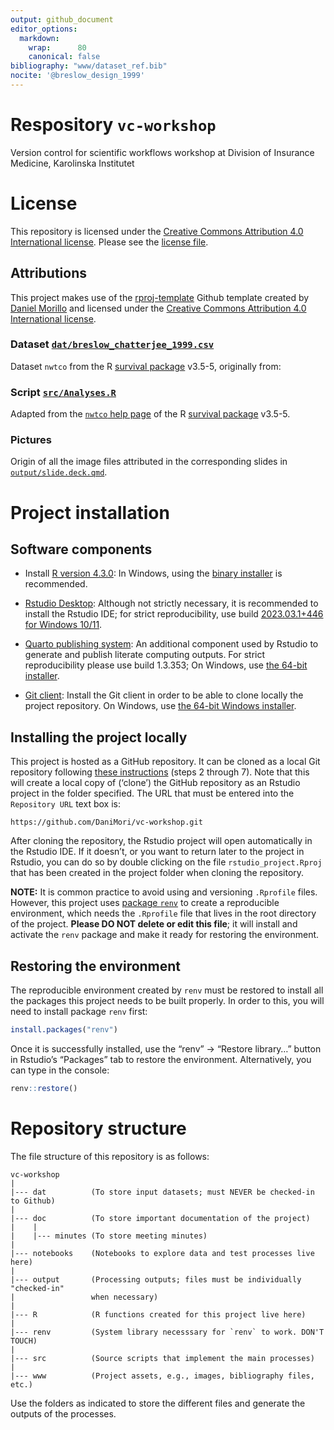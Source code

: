 ```yaml
---
output: github_document
editor_options:
  markdown:
    wrap:      80
    canonical: false
bibliography: "www/dataset_ref.bib"
nocite: '@breslow_design_1999'
---
```


# Respository `vc-workshop`

Version control for scientific workflows workshop at Division of Insurance
Medicine, Karolinska Institutet

# License

This repository is licensed under the
[Creative Commons Attribution 4.0 International license][license]. Please
see the [license file][licfile].

## Attributions

This project makes use of the [rproj-template][selflink] Github template created
by [Daniel Morillo][profile] and licensed under the 
[Creative Commons Attribution 4.0 International license][license].

[license]: https://creativecommons.org/licenses/by/4.0/

[licfile]: LICENSE.md

[choose]: https://choosealicense.com/

[selflink]: https://github.com/DaniMori/rproj-template

[profile]: https://github.com/DaniMori

### Dataset [`dat/breslow_chatterjee_1999.csv`][ds]

[ds]: dat/breslow_chatterjee_1999.csv

Dataset `nwtco` from the R [survival package][survival]
v3.5-5, originally from:

[survival]: https://cran.r-project.org/package=survival

::: {#refs}
:::

### Script [`src/Analyses.R`][script]

[script]: src/Analyses.R

Adapted from the [`nwtco` help page][nwtco] of the R [survival package][survival]
v3.5-5.

[nwtco]: https://www.rdocumentation.org/packages/survival/versions/3.5-5/topics/nwtco

### Pictures

Origin of all the image files attributed in the corresponding slides in
[`output/slide.deck.qmd`][slides].

[slides]: output/slide.deck.qmd

# Project installation

## Software components

- Install [R version 4.3.0][R]:
  In Windows, using the [binary installer][inst] is recommended.

[R]: https://cran.rstudio.com/bin/windows/base/old/4.3.0/
[inst]: https://cran.rstudio.com/bin/windows/base/old/4.3.0/R-4.3.0-win.exe

- [Rstudio Desktop][RS]: Although not strictly necessary, it is recommended
  to install the Rstudio IDE; for strict reproducibility, use build
  [2023.03.1+446 for Windows 10/11][RSv].

[RS]: https://www.rstudio.com/products/rstudio/download/#download

[RSv]: https://download1.rstudio.org/electron/windows/RStudio-2023.03.1-446.exe

- [Quarto publishing system][Q]: An additional component used by Rstudio to
generate and publish literate computing outputs. For strict reproducibility
please use build 1.3.353; On Windows, use [the 64-bit installer][QW].

[Q]: https://quarto.org/

[QW]: https://github.com/quarto-dev/quarto-cli/releases/download/v1.3.353/quarto-1.3.353-win.msi

- [Git client][G]: Install the Git client in order to be able to clone locally
  the project repository.
  On Windows, use [the 64-bit Windows installer][GW].

[G]: https://git-scm.com/download

[GW]: https://github.com/git-for-windows/git/releases/download/v2.40.1.windows.1/Git-2.40.1-64-bit.exe

## Installing the project locally

This project is hosted as a GitHub repository.
It can be cloned as a local Git repository following [these instructions][CR]
(steps 2 through 7).
Note that this will create a local copy of ('clone') the GitHub repository as an
Rstudio project in the folder specified.
The URL that must be entered into the `Repository URL` text box is:

```
https://github.com/DaniMori/vc-workshop.git
```

[CR]: https://book.cds101.com/using-rstudio-server-to-clone-a-github-repo-as-a-new-project.html#step---2

After cloning the repository,
the Rstudio project will open automatically in the Rstudio IDE.
If it doesn't, or you want to return later to the project in Rstudio,
you can do so by double clicking on the file `rstudio_project.Rproj`
that has been created in the project folder when cloning the repository.

**NOTE:** It is common practice to avoid using and versioning `.Rprofile` files.
However, this project uses [package `renv`][renv]
to create a reproducible environment,
which needs the `.Rprofile` file that lives in the root directory of the
project. **Please DO NOT delete or edit this file**; it will install and
activate the `renv` package and make it ready for restoring the environment.

[renv]: https://cran.r-project.org/package=renv

## Restoring the environment

The reproducible environment created by `renv` must be restored to install all
the packages this project needs to be built properly. In order to this, you will
need to install package `renv` first:

```r
install.packages("renv")
```

Once it is successfully installed, use the "renv" -\> "Restore library..."
button in Rstudio's "Packages" tab to restore the environment. Alternatively,
you can type in the console:

```r         
renv::restore()
```

# Repository structure

The file structure of this repository is as follows:

```         
vc-workshop
|
|--- dat          (To store input datasets; must NEVER be checked-in to Github)
|
|--- doc          (To store important documentation of the project)
|    |
|    |--- minutes (To store meeting minutes)
|
|--- notebooks    (Notebooks to explore data and test processes live here)
|
|--- output       (Processing outputs; files must be individually "checked-in"
|                 when necessary)
|
|--- R            (R functions created for this project live here)
|
|--- renv         (System library necesssary for `renv` to work. DON'T TOUCH)
|
|--- src          (Source scripts that implement the main processes)
|
|--- www          (Project assets, e.g., images, bibliography files, etc.)
```

Use the folders as indicated to store the different files and generate the
outputs of the processes.
